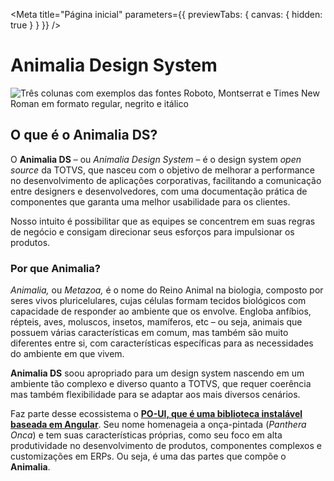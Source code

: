 
<Meta
  title="Página inicial"
  parameters={{ previewTabs: { canvas: { hidden: true } } }}
/>

# Animalia Design System

<img
  src={animalia}
  alt="Três colunas com exemplos das fontes Roboto, Montserrat e Times New Roman em formato regular, negrito e itálico"
/>

## O que é o Animalia DS?

O **Animalia DS** – ou _Animalia Design System_ – é o design system _open source_ da TOTVS, que nasceu com o objetivo de melhorar a performance no desenvolvimento de aplicações corporativas, facilitando a comunicação entre designers e desenvolvedores, com uma documentação prática de componentes que garanta uma melhor usabilidade para os clientes.

Nosso intuito é possibilitar que as equipes se concentrem em suas regras de negócio e consigam direcionar seus esforços para impulsionar os produtos.

### Por que Animalia?

_Animalia,_ ou _Metazoa,_ é o nome do Reino Animal na biologia, composto por seres vivos pluricelulares, cujas células formam tecidos biológicos com capacidade de responder ao ambiente que os envolve. Engloba anfíbios, répteis, aves, moluscos, insetos, mamíferos, etc – ou seja, animais que possuem várias características em comum, mas também são muito diferentes entre si, com características específicas para as necessidades do ambiente em que vivem.

**Animalia DS** soou apropriado para um design system nascendo em um ambiente tão complexo e diverso quanto a TOTVS, que requer coerência mas também flexibilidade para se adaptar aos mais diversos cenários.

Faz parte desse ecossistema o **[PO-UI, que é uma biblioteca instalável baseada em Angular](https://po-ui.io/)**. Seu nome homenageia a onça-pintada (_Panthera Onca_) e tem suas características próprias, como seu foco em alta produtividade no desenvolvimento de produtos, componentes complexos e customizações em ERPs. Ou seja, é uma das partes que compõe o **Animalia**.
